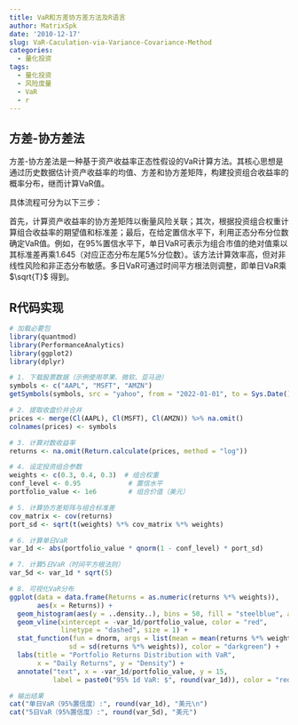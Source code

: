 ```yaml
---
title: VaR和方差协方差方法及R语言
author: MatrixSpk
date: '2010-12-17'
slug: VaR-Caculation-via-Variance-Covariance-Method
categories:
  - 量化投资
tags:
  - 量化投资
  - 风险度量
  - VaR
  - r
---
```

## 方差-协方差法

方差-协方差法是一种基于资产收益率正态性假设的VaR计算方法。其核心思想是通过历史数据估计资产收益率的均值、方差和协方差矩阵，构建投资组合收益率的概率分布，继而计算VaR值。

具体流程可分为以下三步：

首先，计算资产收益率的协方差矩阵以衡量风险关联；其次，根据投资组合权重计算组合收益率的期望值和标准差；最后，在给定置信水平下，利用正态分布分位数确定VaR值。例如，在95%置信水平下，单日VaR可表示为组合市值的绝对值乘以其标准差再乘1.645（对应正态分布左尾5%分位数）。该方法计算效率高，但对非线性风险和非正态分布敏感。多日VaR可通过时间平方根法则调整，即单日VaR乘 $\sqrt{T}$ 得到。

## R代码实现

```R
# 加载必要包
library(quantmod)
library(PerformanceAnalytics)
library(ggplot2)
library(dplyr)

# 1. 下载股票数据（示例使用苹果、微软、亚马逊）
symbols <- c("AAPL", "MSFT", "AMZN")
getSymbols(symbols, src = "yahoo", from = "2022-01-01", to = Sys.Date())

# 2. 提取收盘价并合并
prices <- merge(Cl(AAPL), Cl(MSFT), Cl(AMZN)) %>% na.omit()
colnames(prices) <- symbols

# 3. 计算对数收益率
returns <- na.omit(Return.calculate(prices, method = "log"))

# 4. 设定投资组合参数
weights <- c(0.3, 0.4, 0.3)  # 组合权重
conf_level <- 0.95            # 置信水平
portfolio_value <- 1e6        # 组合价值（美元）

# 5. 计算协方差矩阵与组合标准差
cov_matrix <- cov(returns)
port_sd <- sqrt(t(weights) %*% cov_matrix %*% weights)

# 6. 计算单日VaR
var_1d <- abs(portfolio_value * qnorm(1 - conf_level) * port_sd)

# 7. 计算5日VaR（时间平方根法则）
var_5d <- var_1d * sqrt(5)

# 8. 可视化VaR分布
ggplot(data = data.frame(Returns = as.numeric(returns %*% weights)), 
       aes(x = Returns)) +
  geom_histogram(aes(y = ..density..), bins = 50, fill = "steelblue", alpha = 0.7) +
  geom_vline(xintercept = -var_1d/portfolio_value, color = "red", 
             linetype = "dashed", size = 1) +
  stat_function(fun = dnorm, args = list(mean = mean(returns %*% weights),
               sd = sd(returns %*% weights)), color = "darkgreen") +
  labs(title = "Portfolio Returns Distribution with VaR",
       x = "Daily Returns", y = "Density") +
  annotate("text", x = -var_1d/portfolio_value, y = 15, 
           label = paste0("95% 1d VaR: $", round(var_1d)), color = "red")

# 输出结果
cat("单日VaR（95%置信度）:", round(var_1d), "美元\n")
cat("5日VaR（95%置信度）:", round(var_5d), "美元")
```